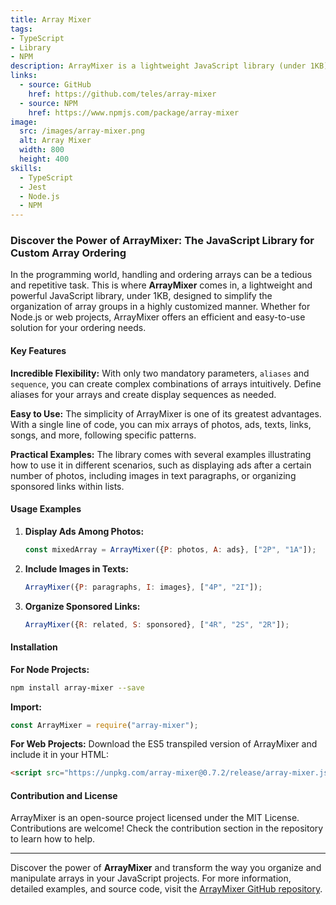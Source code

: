 ```yaml
---
title: Array Mixer
tags:
- TypeScript
- Library
- NPM
description: ArrayMixer is a lightweight JavaScript library (under 1KB) that enables custom ordering of multiple arrays effortlessly, perfect for Node.js and web projects. Easy, flexible, and powerful.
links:
  - source: GitHub
    href: https://github.com/teles/array-mixer
  - source: NPM
    href: https://www.npmjs.com/package/array-mixer
image:
  src: /images/array-mixer.png
  alt: Array Mixer
  width: 800
  height: 400
skills:
  - TypeScript
  - Jest
  - Node.js
  - NPM
---
```



### Discover the Power of ArrayMixer: The JavaScript Library for Custom Array Ordering

In the programming world, handling and ordering arrays can be a tedious and repetitive task. This is where **ArrayMixer** comes in, a lightweight and powerful JavaScript library, under 1KB, designed to simplify the organization of array groups in a highly customized manner. Whether for Node.js or web projects, ArrayMixer offers an efficient and easy-to-use solution for your ordering needs.

#### Key Features

**Incredible Flexibility:** With only two mandatory parameters, `aliases` and `sequence`, you can create complex combinations of arrays intuitively. Define aliases for your arrays and create display sequences as needed.

**Easy to Use:** The simplicity of ArrayMixer is one of its greatest advantages. With a single line of code, you can mix arrays of photos, ads, texts, links, songs, and more, following specific patterns.

**Practical Examples:** The library comes with several examples illustrating how to use it in different scenarios, such as displaying ads after a certain number of photos, including images in text paragraphs, or organizing sponsored links within lists.

#### Usage Examples

1. **Display Ads Among Photos:**
   ```javascript
   const mixedArray = ArrayMixer({P: photos, A: ads}, ["2P", "1A"]);
   ```

2. **Include Images in Texts:**
   ```javascript
   ArrayMixer({P: paragraphs, I: images}, ["4P", "2I"]);
   ```

3. **Organize Sponsored Links:**
   ```javascript
   ArrayMixer({R: related, S: sponsored}, ["4R", "2S", "2R"]);
   ```

#### Installation

**For Node Projects:**
```bash
npm install array-mixer --save
```

**Import:**
```javascript
const ArrayMixer = require("array-mixer");
```

**For Web Projects:**
Download the ES5 transpiled version of ArrayMixer and include it in your HTML:
```html
<script src="https://unpkg.com/array-mixer@0.7.2/release/array-mixer.js"></script>
```

#### Contribution and License

ArrayMixer is an open-source project licensed under the MIT License. Contributions are welcome! Check the contribution section in the repository to learn how to help.

---

Discover the power of **ArrayMixer** and transform the way you organize and manipulate arrays in your JavaScript projects. For more information, detailed examples, and source code, visit the [ArrayMixer GitHub repository](https://github.com/teles/array-mixer).
